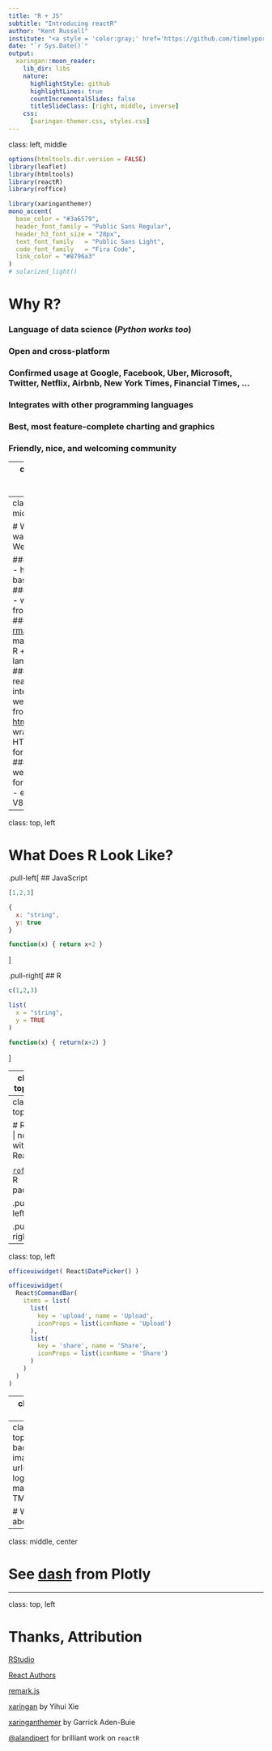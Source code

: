 ```yaml
---
title: "R + JS"
subtitle: "Introducing reactR"
author: "Kent Russell"
institute: "<a style = 'color:gray;' href='https://github.com/timelyportfolio'>@timelyportfolio</a>"
date: "`r Sys.Date()`"
output:
  xaringan::moon_reader:
    lib_dir: libs
    nature:
      highlightStyle: github
      highlightLines: true
      countIncrementalSlides: false
      titleSlideClass: [right, middle, inverse]
    css:
      [xaringan-themer.css, styles.css]
---
```

class: left, middle

```r
options(htmltools.dir.version = FALSE)
library(leaflet)
library(htmltools)
library(reactR)
library(roffice)
```

```r
library(xaringanthemer)
mono_accent(
  base_color = "#3a6579",
  header_font_family = "Public Sans Regular",
  header_h3_font_size = "28px",
  text_font_family   = "Public Sans Light",
  code_font_family   = "Fira Code",
  link_color = "#8796a3"
)
# solarized_light()
```


# Why R?

### Language of data science (*Python works too*)
### Open and cross-platform
### Confirmed usage at Google, Facebook, Uber, Microsoft, Twitter, Netflix, Airbnb, New York Times, Financial Times, ...
### Integrates with other programming languages
### Best, most feature-complete charting and graphics
### Friendly, nice, and welcoming community

---
class: left, middle, inverse

# What if you want to do Data Science in JavaScript?


### [Learn JS Data](http://learnjsdata.com/)
### [Simple Statistics](https://simplestatistics.org/)
### [Tensorflow.js](https://www.tensorflow.org/js)
### [Rjs](https://github.com/R-js) - "... re-writing the `R` language to the browser and node"

---
class: left, middle

# What if you want to do Web with R?


### [opencpu](https://www.opencpu.org/) - http API based on R
### [plumber](https://www.rplumber.io/) - web API from R code
### [rmarkdown](https://rmarkdown.rstudio.com/) - markdown + R + other languages
### [Shiny](https://shiny.rstudio.com/) - reactive, interactive web apps from R
### [htmlwidgets](http://htmlwidgets.org) - wrap HTML/JS/CSS for use in R
### [rvest](https://github.com/tidyverse/rvest) - web scraping for R
### [V8](https://cran.r-project.org/web/packages/V8/vignettes/v8_intro.html) - embedded V8 for R

---
class: top, left

# What Does R Look Like?

.pull-left[
## JavaScript

```js
[1,2,3]
```

```js
{
  x: "string",
  y: true
}
```

```js
function(x) { return x+2 }
```
]

.pull-right[
## R

```r
c(1,2,3)
```

```r
list(
  x = "string",
  y = TRUE
)
```

```r
function(x) { return(x+2) }
```
]

---
class: top, left

# R + JS | htmlwidget

```r
library(leaflet)
leaflet() %>%
  addTiles() %>%
  setView(-86.786324, 33.5141587, zoom = 17)
```


---
class: top, left

# R + JS | now with React !!

<div style="text-align:right"><a href = "https://developer.microsoft.com/en-us/fabric/#/components"><code>office-ui-fabric-react<code/></a> React components</div>

[`roffice`](https://github.com/react-R/roffice) R package

.pull-left[
```r
officeuiwidget(
  React$Slider(
    label = "a slider",
    min = 1,
    max = 5,
    step = 1,
    defaultValue = 2,
    showValue = TRUE
  )
)
```
]

.pull-right[
```js
<Slider
  label="a slider"
  min={1}
  max={5}
  step={1}
  defaultValue={2}
  showValue={true}
/>
```
]
---
class: top, left


```r
officeuiwidget( React$DatePicker() )
```

```r
officeuiwidget( 
  React$CommandBar(
    items = list(
      list(
        key = 'upload', name = 'Upload',
        iconProps = list(iconName = 'Upload')
      ),
      list(
        key = 'share', name = 'Share',
        iconProps = list(iconName = 'Share')
      )
    )
  )
)
```

---
class: top, left

## R + React in a Shiny App

![animated screencast of Shiny app](react_shiny_example.gif)


---
class: left, top
background-image: url("python-logo-master-v3-TM.png")

# What about ?

---
class: middle, center

# See [dash](https://plot.ly/products/dash/) from Plotly


---
class: top, left

# Thanks, Attribution

[RStudio](https://rstudio.org)

[React Authors](https://github.com/facebook/react/blob/master/AUTHORS)

[remark.js](https://github.com/gnab/remark)

[xaringan](https://github.com/yihui/xaringan) by Yihui Xie

[xaringanthemer](https://github.com/gadenbuie/xaringanthemer) by Garrick Aden-Buie

[@alandipert](https://github.com/alandipert) for brilliant work on `reactR`

